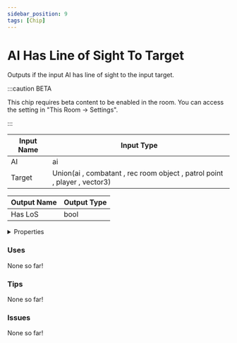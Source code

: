 ```yaml
---
sidebar_position: 9
tags: [Chip]
---
```


# AI Has Line of Sight To Target

Outputs if the input AI has line of sight to the input target.

:::caution BETA

This chip requires beta content to be enabled in the room. You can access the setting in "This Room -> Settings".

:::


<EsbSvg />

| Input Name | Input Type |
|-----------|-----------|
| AI | ai |
| Target | Union(ai , combatant , rec room object , patrol point , player , vector3) |

| Output Name | Output Type |
|-----------|-----------|
| Has LoS | bool |


<details>
  <summary>Properties</summary>
  <div>
    <div>
    <table>
      <thead>
        <tr>
          <th>Is beta required?</th>
          <th>✅</th>
        </tr>
        <tr>
          <th>Is this chip a trolling risk?</th>
          <th>❌</th>
        </tr>
        <tr>
          <th>Chip UUID</th>
          <th>5858a52e-54fb-4bb2-80a0-ec5fce88b3ef</th>
        </tr>
      </thead>
    </table>
    </div>
  </div>
</details>

### Uses

None so far!

### Tips

None so far!

### Issues

None so far!
